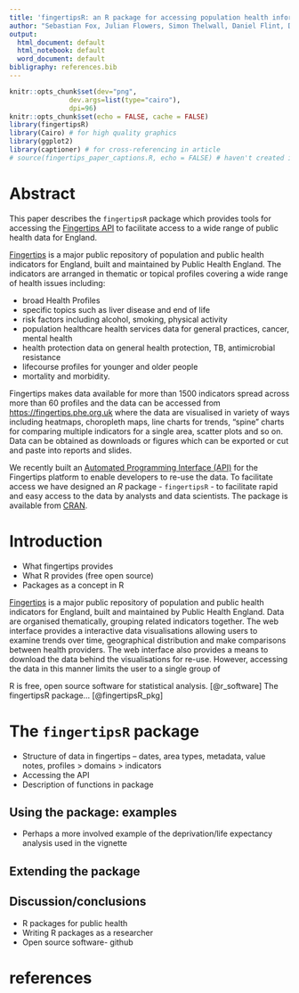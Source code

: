 ```yaml
---
title: 'fingertipsR: an R package for accessing population health information in England'
author: "Sebastian Fox, Julian Flowers, Simon Thelwall, Daniel Flint, Doris Hain"
output:
  html_document: default
  html_notebook: default
  word_document: default
bibligraphy: references.bib
---
```


```r
knitr::opts_chunk$set(dev="png", 
               dev.args=list(type="cairo"),
               dpi=96)
knitr::opts_chunk$set(echo = FALSE, cache = FALSE)
library(fingertipsR)
library(Cairo) # for high quality graphics
library(ggplot2)
library(captioner) # for cross-referencing in article
# source(fingertips_paper_captions.R, echo = FALSE) # haven't created it yet.
```

# Abstract

This paper describes the `fingertipsR` package which provides tools for accessing the [Fingertips API](https://fingertips.phe.org.uk) to facilitate access to a wide range of public health data for England.

[Fingertips](https://fingertip.phe.org.uk) is a major public repository of population and public health indicators for England, built and maintained by Public Health England. 
The indicators are arranged in thematic or topical profiles covering a wide range of health issues including:

* broad Health Profiles
* specific topics such as liver disease and end of life
* risk factors including alcohol, smoking, physical activity
* population healthcare health services data for general practices, cancer, mental health
* health protection data on general health protection, TB, antimicrobial resistance
* lifecourse profiles for younger and older people
* mortality and morbidity.

Fingertips makes data available for more than 1500 indicators spread across more than 60 profiles and the data can be accessed from <https://fingertips.phe.org.uk> where the data are visualised in variety of ways including heatmaps, choropleth maps, line charts for trends, "spine" charts for comparing multiple indicators for a single area, scatter plots and so on.
Data can be obtained as downloads or figures which can be exported or cut and paste into reports and slides.

We recently built an [Automated Programming Interface (API)](https://fingertips.phe.org.uk/api) for the Fingertips platform to enable developers to re-use the data. 
To facilitate access we have designed an *R* package - `fingertipsR` - to facilitate rapid and easy access to the data by analysts and data scientists. 
The package is available from [CRAN](https://cran.r-project.org/).


# Introduction
 * What fingertips provides
 * What R provides (free open source)
 * Packages as a concept in R
 
[Fingertips](https://fingertip.phe.org.uk) is a major public repository of population and public health indicators for England, built and maintained by Public Health England. 
Data are organised thematically, grouping related indicators together. 
The web interface provides a interactive data visualisations allowing users to examine trends over time, geographical distribution and make comparisons between health providers. 
The web interface also provides a means to download the data behind the visualisations for re-use.
However, accessing the data in this manner limits the user to a single group of 

R is free, open source software for statistical analysis. [@r_software]
The fingertipsR package... [@fingertipsR_pkg]

# The `fingertipsR` package
 * Structure of data in fingertips – dates, area types, metadata, value notes, profiles > domains > indicators
 * Accessing the API
 * Description of functions in package

## Using the package: examples
 * Perhaps a more involved example of the deprivation/life expectancy analysis used in the vignette

## Extending the package


## Discussion/conclusions
* R packages for public health
* Writing R packages as a researcher
* Open source software- github

# references



